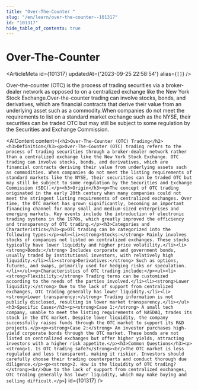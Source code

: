 ```yaml
---
title: "Over-The-Counter "
slug: "/en/learn/over-the-counter--101317"
id: "101317"
hide_table_of_contents: true
---
```



# Over-The-Counter 

<ArticleMeta id={101317} updatedAt={'2023-09-25 22:58:54'} alias={`[]`} />
<div className='border-solid border-b border-t-0 my-4 border-[var(--ifm-color-gray-300)]' />

Over-the-counter (OTC) is the process of trading securities via a broker-dealer network as opposed to on a centralized exchange like the New York Stock Exchange.Over-the-counter trading can involve stocks, bonds, and derivatives, which are financial contracts that derive their value from an underlying asset such as a commodity.When companies do not meet the requirements to list on a standard market exchange such as the NYSE, their securities can be traded OTC but may still be subject to some regulation by the Securities and Exchange Commission.

<AIContent content={`<h2>Over-The-Counter (OTC) Trading</h2><h3>Definition</h3><p>Over-The-Counter (OTC) trading refers to the process of trading securities through a broker-dealer network rather than a centralized exchange like the New York Stock Exchange. OTC trading can involve stocks, bonds, and derivatives, which are financial contracts deriving their value from underlying assets such as commodities. When companies do not meet the listing requirements of standard markets like the NYSE, their securities can be traded OTC but may still be subject to some regulation by the Securities and Exchange Commission (SEC).</p><h3>Origin</h3><p>The concept of OTC trading originated in the early 20th century when many companies could not meet the stringent listing requirements of centralized exchanges. Over time, the OTC market has grown significantly, becoming an important financing channel for many small and medium-sized enterprises and emerging markets. Key events include the introduction of electronic trading systems in the 1970s, which greatly improved the efficiency and transparency of OTC trading.</p><h3>Categories and Characteristics</h3><p>OTC trading can be categorized into the following types:</p><ul><li><strong>Stocks:</strong> Mainly involves stocks of companies not listed on centralized exchanges. These stocks typically have lower liquidity and higher price volatility.</li><li><strong>Bonds:</strong> Includes corporate and government bonds, usually traded by institutional investors, with relatively high liquidity.</li><li><strong>Derivatives:</strong> Such as options, futures, and swaps, primarily used for hedging risks or speculation.</li></ul><p>Characteristics of OTC trading include:</p><ul><li><strong>Flexibility:</strong> Trading terms can be customized according to the needs of the parties involved.</li><li><strong>Lower liquidity:</strong> Due to the lack of support from centralized exchanges, OTC trading generally has lower liquidity.</li><li><strong>Lower transparency:</strong> Trading information is not publicly disclosed, resulting in lower market transparency.</li></ul><h3>Specific Cases</h3><p><strong>Case 1:</strong> A small tech company, unable to meet the listing requirements of NASDAQ, trades its stock in the OTC market. Despite lower liquidity, the company successfully raises funds through the OTC market to support its R&D projects.</p><p><strong>Case 2:</strong> An investor purchases high-yield corporate bonds through the OTC market. These bonds are not listed on centralized exchanges but offer higher yields, attracting investors with a higher risk appetite.</p><h3>Common Questions</h3><p><strong>1. Is OTC trading safe?</strong><br/>The OTC market is less regulated and less transparent, making it riskier. Investors should carefully choose their trading counterparts and conduct thorough due diligence.</p><p><strong>2. How is the liquidity of OTC trading?</strong><br/>Due to the lack of support from centralized exchanges, OTC trading generally has lower liquidity, which may make buying and selling difficult.</p>`} id={101317} />
